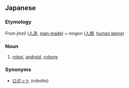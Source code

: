 ==Japanese==
{{ja-kanjitab|人|造|人|間}}
===Etymology===
From ''jinzō'' ([[人造]], [[man-made]]) + ''ningen'' ([[人間]], [[human being]])
===Noun===
{{ja-noun|k|hira=じんぞうにんげん|rom=jinzōningen|hidx=しんぞうにんげん'}}
#[[robot]], [[android]], [[cyborg]]

===Synonyms===
*[[ロボット]] (robotto)
